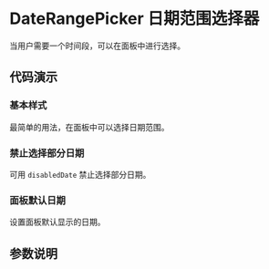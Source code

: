 
# DateRangePicker 日期范围选择器

<Subtitle>当用户需要一个时间段，可以在面板中进行选择。</Subtitle>

## 代码演示

### 基本样式

最简单的用法，在面板中可以选择日期范围。

<Canvas>
  <Story id="pickers-daterangepicker--basic" />
</Canvas>

### 禁止选择部分日期

可用 `disabledDate` 禁止选择部分日期。

<Canvas>
  <Story id="pickers-daterangepicker--disabled-date" />
</Canvas>

### 面板默认日期

设置面板默认显示的日期。

<Canvas>
  <Story id="pickers-datepicker--default-view-date" />
</Canvas>

## 参数说明

<ArgsTable of={DateRangePicker} />
